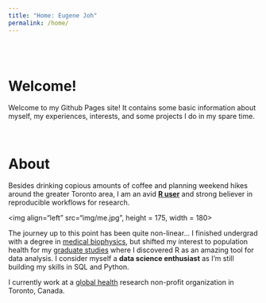 ```yaml
---
title: "Home: Eugene Joh"
permalink: /home/
---
```


<br>
<br>

# Welcome!  

Welcome to my Github Pages site! It contains some basic information about myself, my experiences, interests, and some projects I do in my spare time. 

<br>

# About

Besides drinking copious amounts of coffee and planning weekend hikes around the greater Toronto area, I am an avid **[R user](https://www.r-project.org/)** and strong believer in reproducible workflows for research.  

<img align="left" src="img/me.jpg", height = 175, width = 180>

The journey up to this point has been quite non-linear... I finished undergrad with a degree in [medical biophysics](https://www.schulich.uwo.ca/biophysics/undergraduate/future_students/what_is_medical_biophysics.html), but shifted my interest to population health for my [graduate studies](https://www.bu.edu/sph/) where I discovered R as an amazing tool for data analysis. I consider myself a **data science enthusiast** as I'm still building my skills in SQL and Python.  

I currently work at a [global health](http://www.cghr.org/) research non-profit organization in Toronto, Canada.  
